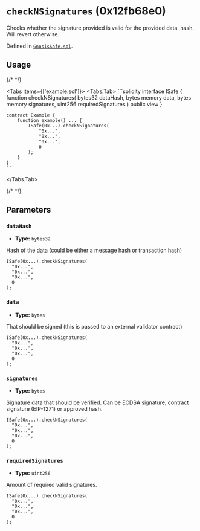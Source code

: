 


<LegacyCallout />

# `checkNSignatures` (0x12fb68e0)



Checks whether the signature provided is valid for the provided data, hash. Will revert otherwise.




Defined in [`GnosisSafe.sol`](https://github.com/safe-global/safe-smart-account/tree/v1.3.0/contracts/GnosisSafe.sol#L240).


## Usage

{/* <!-- vale off --> */}

<Tabs items={['example.sol']}>
  <Tabs.Tab>
    ```solidity
    interface ISafe {
        function checkNSignatures(
            bytes32 dataHash,
            bytes memory data,
            bytes memory signatures,
            uint256 requiredSignatures
        ) public view
    }

    contract Example {
        function example() ... {
            ISafe(0x...).checkNSignatures(
                "0x...",
                "0x...",
                "0x...",
                0
            );
        }
    }
    ```
  </Tabs.Tab>
</Tabs>

{/* <!-- vale on --> */}



## Parameters

### `dataHash`

  - **Type:** `bytes32`

  Hash of the data (could be either a message hash or transaction hash)

  ```solidity focus=2
  ISafe(0x...).checkNSignatures(
    "0x...",
    "0x...",
    "0x...",
    0
  );
  ```


### `data`

  - **Type:** `bytes`

  That should be signed (this is passed to an external validator contract)

  ```solidity focus=3
  ISafe(0x...).checkNSignatures(
    "0x...",
    "0x...",
    "0x...",
    0
  );
  ```


### `signatures`

  - **Type:** `bytes`

  Signature data that should be verified. Can be ECDSA signature, contract signature (EIP-1271) or approved hash.

  ```solidity focus=4
  ISafe(0x...).checkNSignatures(
    "0x...",
    "0x...",
    "0x...",
    0
  );
  ```


### `requiredSignatures`

  - **Type:** `uint256`

  Amount of required valid signatures.

  ```solidity focus=5
  ISafe(0x...).checkNSignatures(
    "0x...",
    "0x...",
    "0x...",
    0
  );
  ```





